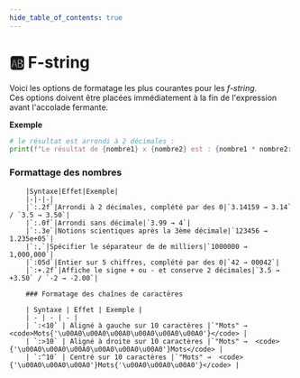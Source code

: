 ```yaml
---
hide_table_of_contents: true
---
```


# 🆎 F-string

Voici les options de formatage les plus courantes pour les *f-string*. \
Ces options doivent être placées immédiatement à la fin de l'expression avant l'accolade fermante.

**Exemple**
```python
# le résultat est arrondi à 2 décimales :
print(f"Le résultat de {nombre1} x {nombre2} est : {nombre1 * nombre2:.2f}")
```

### Formattage des nombres
        
        |Syntaxe|Effet|Exemple|
        |-|-|-|
        |`:.2f`|Arrondi à 2 décimales, complété par des 0|`3.14159 → 3.14` / `3.5 → 3.50`|
        |`:.0f`|Arrondi sans décimale|`3.99 → 4`|
        |`:.3e`|Notions scientiques après la 3ème décimale|`123456 → 1.235e+05`|
        |`:,`|Spécifier le séparateur de de milliers|`1000000 → 1,000,000`|
        |`:05d`|Entier sur 5 chiffres, complété par des 0|`42 → 00042`|
        |`:+.2f`|Affiche le signe + ou - et conserve 2 décimales|`3.5 → +3.50` / `-2 → -2.00`|
        
        ### Formatage des chaînes de caractères

        | Syntaxe | Effet | Exemple |
        | - | - | - |
        | `:<10` | Aligné à gauche sur 10 caractères |`"Mots" →  <code>Mots{'\u00A0\u00A0\u00A0\u00A0\u00A0\u00A0'}</code> |
        | `:>10` | Aligné à droite sur 10 caractères |`"Mots" →  <code>{'\u00A0\u00A0\u00A0\u00A0\u00A0\u00A0'}Mots</code> |
        | `:^10` | Centré sur 10 caractères |`"Mots" →  <code>{'\u00A0\u00A0\u00A0'}Mots{'\u00A0\u00A0\u00A0'}</code> |

        
        
